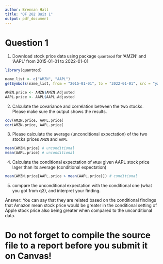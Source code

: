 ```yaml
---
author: Brennan Hall
title: "QF 202 Quiz 1"
output: pdf_document
---
```


# Question 1

1. Download stock price data using package `quantmod` for 'AMZN' and 'AAPL' from 2015-01-01 to  2022-01-01

```r
library(quantmod)

name_list <- c("AMZN", "AAPL")
getSymbols(name_list, from = "2015-01-01", to = "2022-01-01", src = "yahoo")

AMZN.price <- AMZN$AMZN.Adjusted
AAPL.price <- AAPL$AAPL.Adjusted
```

2. Calculate the covariance and correlation between the two stocks. Please make sure the output shows the results.

```r
cov(AMZN.price, AAPL.price)
cor(AMZN.price, AAPL.price)

```

3. Please calculate the average (unconditional expectation) of the two stocks prices `AMZN` and `AAPL`

```r
mean(AMZN.price) # unconditional
mean(AAPL.price) # unconditional
```

4. Calculate the conditional expectation of `AMZN` given AAPL stock price lager than its average (conditional expectation)

```r
mean(AMZN.price[AAPL.price > mean(AAPL.price)]) # conditional
```

5. compare the unconditional expectation with the conditional one (what you got from q3), and interpret your finding.

Answer: You can say that they are related based on the conditional findings that Amazon mean stock price would be greater in the conditional setting of Apple stock price also being greater when compared to the unconditional data. 

# Do not forget to compile the source file to a report before you submit it on Canvas!
